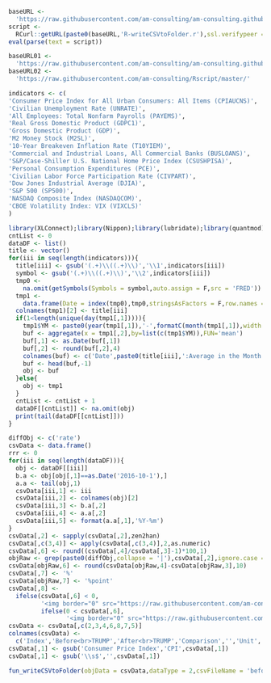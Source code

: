 ```r
baseURL <- 
  'https://raw.githubusercontent.com/am-consulting/am-consulting.github.io/master/'
script <- 
  RCurl::getURL(paste0(baseURL,'R-writeCSVtoFolder.r'),ssl.verifypeer = F)
eval(parse(text = script))
```

```r
baseURL01 <- 
  'https://raw.githubusercontent.com/am-consulting/am-consulting.github.io/master/'
baseURL02 <- 
  'https://raw.githubusercontent.com/am-consulting/Rscript/master/'
```

```r
indicators <- c(
'Consumer Price Index for All Urban Consumers: All Items (CPIAUCNS)',
'Civilian Unemployment Rate (UNRATE)',
'All Employees: Total Nonfarm Payrolls (PAYEMS)',
'Real Gross Domestic Product (GDPC1)',
'Gross Domestic Product (GDP)',
'M2 Money Stock (M2SL)',
'10-Year Breakeven Inflation Rate (T10YIEM)',
'Commercial and Industrial Loans, All Commercial Banks (BUSLOANS)',
'S&P/Case-Shiller U.S. National Home Price Index (CSUSHPISA)',
'Personal Consumption Expenditures (PCE)',
'Civilian Labor Force Participation Rate (CIVPART)',
'Dow Jones Industrial Average (DJIA)',
'S&P 500 (SP500)',
'NASDAQ Composite Index (NASDAQCOM)',
'CBOE Volatility Index: VIX (VIXCLS)'
)
```

```r
library(XLConnect);library(Nippon);library(lubridate);library(quantmod)
cntList <- 0
dataDF <- list()
title <- vector()
for(iii in seq(length(indicators))){
  title[iii] <- gsub('(.+)\\((.+)\\)','\\1',indicators[iii])
  symbol <- gsub('(.+)\\((.+)\\)','\\2',indicators[iii])
  tmp0 <- 
    na.omit(getSymbols(Symbols = symbol,auto.assign = F,src = 'FRED'))
  tmp1 <-
    data.frame(Date = index(tmp0),tmp0,stringsAsFactors = F,row.names = NULL)
  colnames(tmp1)[2] <- title[iii]
  if(1<length(unique(day(tmp1[,1])))){
    tmp1$YM <- paste0(year(tmp1[,1]),'-',formatC(month(tmp1[,1]),width = 2,flag = '0'),'-01')
    buf <- aggregate(x = tmp1[,2],by=list(c(tmp1$YM)),FUN='mean')
    buf[,1] <- as.Date(buf[,1])
    buf[,2] <- round(buf[,2],4)
    colnames(buf) <- c('Date',paste0(title[iii],':Average in the Month'))
    buf <- head(buf,-1)
    obj <- buf
  }else{
    obj <- tmp1
  }
  cntList <- cntList + 1
  dataDF[[cntList]] <- na.omit(obj)
  print(tail(dataDF[[cntList]]))
}
```

```r
diffObj <- c('rate')
csvData <- data.frame()
rrr <- 0
for(iii in seq(length(dataDF))){
  obj <- dataDF[[iii]]
  b.a <- obj[obj[,1]==as.Date('2016-10-1'),]
  a.a <- tail(obj,1)
  csvData[iii,1] <- iii
  csvData[iii,2] <- colnames(obj)[2]
  csvData[iii,3] <- b.a[,2]
  csvData[iii,4] <- a.a[,2]
  csvData[iii,5] <- format(a.a[,1],'%Y-%m')
}
csvData[,2] <- sapply(csvData[,2],zen2han)
csvData[,c(3,4)] <- apply(csvData[,c(3,4)],2,as.numeric)
csvData[,6] <- round((csvData[,4]/csvData[,3]-1)*100,1)
objRaw <- grep(paste0(diffObj,collapse = '|'),csvData[,2],ignore.case = T)
csvData[objRaw,6] <- round(csvData[objRaw,4]-csvData[objRaw,3],10)
csvData[,7] <- '%'
csvData[objRaw,7] <- '%point'
csvData[,8] <-
  ifelse(csvData[,6] < 0,
         '<img border="0" src="https://raw.githubusercontent.com/am-consulting/am-consulting.github.io/master/components/favicon-arrow-down.ico" alt="Decreased">',
         ifelse(0 < csvData[,6],
                '<img border="0" src="https://raw.githubusercontent.com/am-consulting/am-consulting.github.io/master/components/favicon-arrow-up.ico" alt="Increased">','-'))
csvData <- csvData[,c(2,3,4,6,8,7,5)]
colnames(csvData) <- 
  c('Index','Before<br>TRUMP','After<br>TRUMP','Comparison','','Unit','Latest month(or period)')
csvData[,1] <- gsub('Consumer Price Index','CPI',csvData[,1])
csvData[,1] <- gsub('\\s$','',csvData[,1])
```

```r
fun_writeCSVtoFolder(objData = csvData,dataType = 2,csvFileName = 'beforeAndAfterTrump')
```
